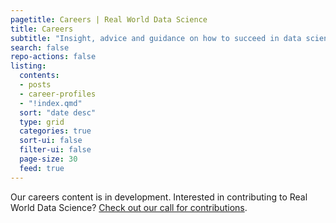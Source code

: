 ```yaml
---
pagetitle: Careers | Real World Data Science
title: Careers
subtitle: "Insight, advice and guidance on how to succeed in data science. In this section: [Career profiles](career-profiles/index.qmd)"
search: false
repo-actions: false
listing:
  contents:
  - posts 
  - career-profiles
  - "!index.qmd"
  sort: "date desc"
  type: grid
  categories: true
  sort-ui: false
  filter-ui: false
  page-size: 30
  feed: true
---
```

Our careers content is in development. Interested in contributing to Real World Data Science? [Check out our call for contributions](/contributor-docs/call-for-contributions.qmd). 
